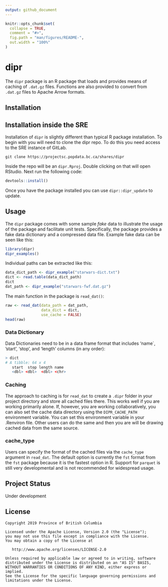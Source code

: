 ```yaml
---
output: github_document
---
```


<!-- README.md is generated from README.Rmd. Please edit that file -->

```r
knitr::opts_chunk$set(
  collapse = TRUE,
  comment = "#>",
  fig.path = "man/figures/README-",
  out.width = "100%"
)
```

# dipr

The `dipr` package is an R package that loads and provides means of caching of `.dat.gz` files. Functions are also provided to convert from `.dat.gz` files to Apache Arrow formats.

## Installation


## Installation inside the SRE
Installation of `dipr` is slightly different than typical R package installation. To begin with you will need to clone the dipr repo. To do this you need access to the SRE instance of GitLab. 

```
git clone https://projectsc.popdata.bc.ca/shares/dipr
```

Inside the repo will be an `dipr.Rproj`. Double clicking on that will open RStudio. Next run the following code:

```r
devtools::install()

```

Once you have the package installed you can use `dipr::dipr_update` to update. 


## Usage
The `dipr` package comes with some sample _fake_ data to illustrate the usage of the package and facilitate unit tests. Specifically, the package provides a fake data dictionary and a compressed data file. Example fake data can be seen like this:
```r
library(dipr)
dipr_examples()
```

Individual paths can be extracted like this:
```r
data_dict_path <- dipr_example("starwars-dict.txt")
dict <- read.table(data_dict_path)
dict
dat_path <- dipr_example("starwars-fwf.dat.gz")
```

The main function in the package is `read_dat()`:
```r
raw <- read_dat(data_path = dat_path,
                data_dict = dict,
                use_cache = FALSE)
head(raw)
```

### Data Dictionary
Data Dictionaries need to be in a data frame format that includes 'name`, 'start', 'stop', and 'length' columns (in any order):

```r
> dict
# A tibble: 64 x 4
   start  stop length name                      
   <dbl> <dbl>  <dbl> <chr>   
```


### Caching
The approach to caching is for `read_dat` to create a `.dipr` folder in your project directory and store all cached files there. This works well if you are working primarily alone. If, however, you are working collaboratively, you can also set the cache data directory using the `DIPR_CACHE_PATH` environment variable. You can set this environment variable in your .Renviron file. Other users can do the same and then you are will be drawing cached data from the same source. 

### cache_type
Users can specify the format of the cached files via the `cache_type` argument in `read_dat`. The default option is currently the `fst` format from the `fst` package because it is the fastest option in R. Support for `parquet` is still very developmental and is not recommended for widespread usage. 


## Project Status
Under development

## License


    Copyright 2019 Province of British Columbia

    Licensed under the Apache License, Version 2.0 (the "License");
    you may not use this file except in compliance with the License.
    You may obtain a copy of the License at 

       http://www.apache.org/licenses/LICENSE-2.0

    Unless required by applicable law or agreed to in writing, software
    distributed under the License is distributed on an "AS IS" BASIS,
    WITHOUT WARRANTIES OR CONDITIONS OF ANY KIND, either express or implied.
    See the License for the specific language governing permissions and
    limitations under the License.
   
